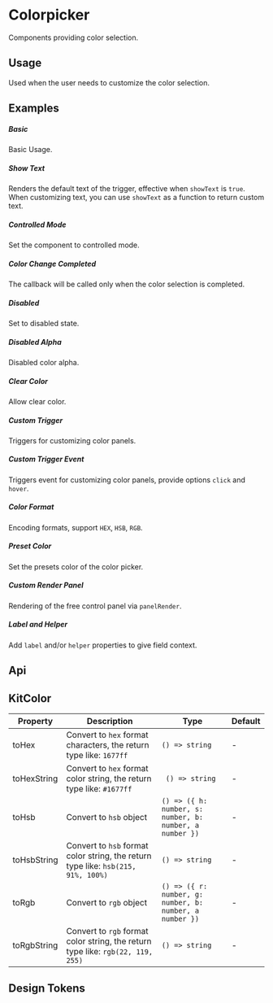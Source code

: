 
<Meta of={KitColorPickerStories} />

<style></style>

# Colorpicker

Components providing color selection.

## Usage

Used when the user needs to customize the color selection.

## Examples

##### Basic

Basic Usage.

<CustomCanvas content={Examples.Basic} source={Sources.Basic} id="colorpicker-basic" />

##### Show Text

Renders the default text of the trigger, effective when `showText` is `true`. When customizing text, you can use `showText` as a function to return custom text.

<CustomCanvas content={Examples.ShowText} source={Sources.ShowText} id="colorpicker-showtext" />

##### Controlled Mode

Set the component to controlled mode.

<CustomCanvas content={Examples.Controlled} source={Sources.Controlled} id="colorpicker-controlled" />

##### Color Change Completed

The callback will be called only when the color selection is completed.

<CustomCanvas content={Examples.ChangeCompleted} source={Sources.ChangeCompleted} id="colorpicker-changecompleted" />

##### Disabled

Set to disabled state.

<CustomCanvas content={Examples.Disabled} source={Sources.Disabled} id="colorpicker-disabled" />

##### Disabled Alpha

Disabled color alpha.

<CustomCanvas content={Examples.DisabledAlpha} source={Sources.DisabledAlpha} id="colorpicker-disabledalpha" />

##### Clear Color

Allow clear color.

<CustomCanvas content={Examples.ClearColor} source={Sources.ClearColor} id="colorpicker-clearcolor" />

##### Custom Trigger

Triggers for customizing color panels.

<CustomCanvas content={Examples.CustomTrigger} source={Sources.CustomTrigger} id="colorpicker-customtrigger" />

##### Custom Trigger Event

Triggers event for customizing color panels, provide options `click` and `hover`.

<CustomCanvas
    content={Examples.CustomTriggerEvent}
    source={Sources.CustomTriggerEvent}
    id="colorpicker-customtriggerevent"
/>

##### Color Format

Encoding formats, support `HEX`, `HSB`, `RGB`.

<CustomCanvas content={Examples.ColorFormat} source={Sources.ColorFormat} id="colorpicker-colorformat" />

##### Preset Color

Set the presets color of the color picker.

<CustomCanvas content={Examples.PresetColor} source={Sources.PresetColor} id="colorpicker-presetcolor" />

##### Custom Render Panel

Rendering of the free control panel via `panelRender`.

<CustomCanvas content={Examples.CustomPanel} source={Sources.CustomPanel} id="colorpicker-custompanel" />

##### Label and Helper

Add `label` and/or `helper` properties to give field context.

<CustomCanvas content={Examples.Wrapper} source={Sources.Wrapper} id="colorpicker-wrapper" />

## Api

<Canvas of={KitColorPickerStories.Api} />

<Controls of={KitColorPickerStories.Api} />

## KitColor

| Property    | Description                                                                       | Type                                                    | Default |
| ----------- | --------------------------------------------------------------------------------- | ------------------------------------------------------- | ------- |
| toHex       | Convert to `hex` format characters, the return type like: `1677ff`                | `() => string`                                          | -       |
| toHexString | Convert to `hex` format color string, the return type like: `#1677ff`             | ` () => string`                                         | -       |
| toHsb       | Convert to `hsb` object                                                           | `() => ({ h: number, s: number, b: number, a number })` | -       |
| toHsbString | Convert to `hsb` format color string, the return type like: `hsb(215, 91%, 100%)` | `() => string`                                          | -       |
| toRgb       | Convert to `rgb` object                                                           | `() => ({ r: number, g: number, b: number, a number })` | -       |
| toRgbString | Convert to `rgb` format color string, the return type like: `rgb(22, 119, 255)`   | `() => string`                                          | -       |

## Design Tokens

<DesignTokens path="components.ColorPicker" tokens={fields?.components?.ColorPicker} />
